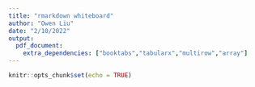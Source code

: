 ```yaml
---
title: "rmarkdown whiteboard"
author: "Owen Liu"
date: "2/10/2022"
output: 
  pdf_document:
    extra_dependencies: ["booktabs","tabularx","multirow","array"]
---
```


```r
knitr::opts_chunk$set(echo = TRUE)
```

\begin{table}[htbp]
\resizebox{\textwidth}{!}{%
   %\centering
   %\topcaption{Table captions are better up top} % requires the topcapt package
   \begin{tabular}{>{\raggedright\arraybackslash} p{0.25\linewidth} >{\raggedright\arraybackslash}  p{0.4\linewidth}  p{0.5\linewidth}}
      \toprule
       \multicolumn{1}{c}{\textbf{Category}}	& \multicolumn{1}{c}{\textbf{Variable}} & \multicolumn{1}{c}{\textbf{Definition}}\\
      \midrule
     	\multirow{6}{\linewidth}{Port Use} & Ports per Trip & 	Average ports visited per trip \\
	& Ports per Month &	Number of ports visited per month \\
	& Port Diversity	 & Inverse Simpson diversity index of port use across the entire season \\
	& Total Ports* &	Total number of ports visited across the entire season \\
	\midrule
	\multirow{4}{\linewidth}{Trip Length} & Mean Trip Distance* &	Mean distance per fishing trip \\
	& Mean Trip Duration & Mean number of days per fishing trip \\
	& SD Trip Distance*	& Standard deviation of distance traveled per trip \\
	& SD Trip Duration	& Standard deviation of days per fishing trip \\
	\midrule
	\multirow{8}{\linewidth}{Participation in Other Fisheries} & Season Length	&	Day-of-season on which fisher reached 90\% of eventual, cumulative catch \\
	& Proportion Non-Dungeness Revenue &	Proportion of revenue from non-Dungeness crab fisheries \\
	& Proportion Non-Dungeness Tickets* &	Proportion of all fish tickets from non-Dungeness crab fisheries \\
	& Revenue Diversity	& Inverse Simpson diversity index of revenue by fished species \\
	\midrule
	\multirow{3}{\linewidth}{Risk-Taking} & Risk Taking &	 Propensity to fish in high winds. Proportion of trip pursued where the 95\% quantile of wind speed was greater than 7.5 m/s\\
	\midrule
	\multirow{7}{\linewidth}{Exploration \& Mobility} & Location Entropy & Cumulative choice entropy, measuring how likely a vessel is to fish in new versus past locations. The metric used is the 90th percentile of maximum choice entropy per vessel per season \\
	& Home Range Size	& Home range defined as the area of the convex hull surrounding all of a vessel's VMS pings during the season, excluding the top 5\% spatial outliers \\
	\midrule
	\multirow{1}{*}{Vessel Size} & Vessel Length in Feet &	Registered length of the fishing vessel\\
      \bottomrule
   \end{tabular}}
   \caption{Fisher behavioral and demographic variables derived and used in the clustering and random forest analyses. Variables with asterisks were removed from the final clustering analysis due to high collinearity with other variables.}
   \label{tab:booktabs}
\end{table}
